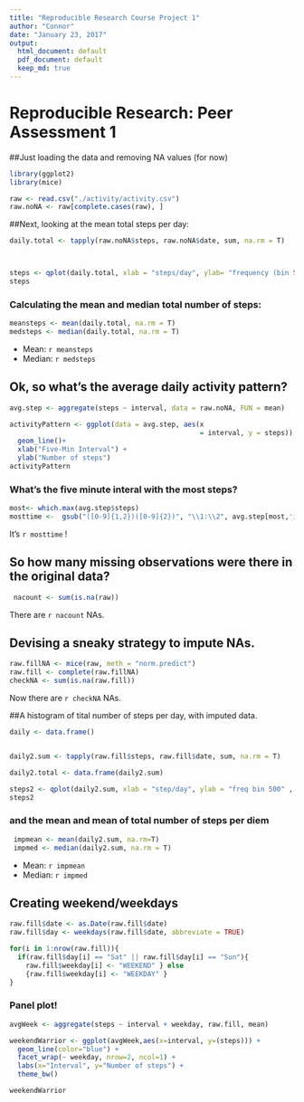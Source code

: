 ```yaml
---
title: "Reproducible Research Course Project 1"
author: "Connor"
date: "January 23, 2017"
output:
  html_document: default
  pdf_document: default
  keep_md: true
---
```

# Reproducible Research: Peer Assessment 1 
##Just loading the data and removing NA values (for now)
```r
library(ggplot2)
library(mice)

raw <- read.csv("./activity/activity.csv")
raw.noNA <- raw[complete.cases(raw), ]
```

##Next, looking at the mean total steps per day:

```r


daily.total <- tapply(raw.noNA$steps, raw.noNA$date, sum, na.rm = T)



steps <- qplot(daily.total, xlab = "steps/day", ylab= "frequency (bin 500)", binwidth = 500)
steps
```

### Calculating the mean and median total number of steps:

```r
meansteps <- mean(daily.total, na.rm = T)
medsteps <- median(daily.total, na.rm = T)

```

 * Mean: `r meansteps`
 * Median: `r medsteps`


## Ok, so what's the average daily activity pattern? 

```r

avg.step <- aggregate(steps ~ interval, data = raw.noNA, FUN = mean)

activityPattern <- ggplot(data = avg.step, aes(x 
                                               = interval, y = steps)) + 
  geom_line()+ 
  xlab("Five-Min Interval") + 
  ylab("Number of steps")
activityPattern
```

### What's the five minute interal with the most steps? 

```r
most<- which.max(avg.step$steps)
mosttime <-  gsub("([0-9]{1,2})([0-9]{2})", "\\1:\\2", avg.step[most,'interval'])

```

It's `r mosttime` !

## So how many missing observations were there in the original data?

```r
 nacount <- sum(is.na(raw))
```

There are `r nacount` NAs. 

## Devising a sneaky strategy to impute NAs. 
```r
raw.fillNA <- mice(raw, meth = "norm.predict")
raw.fill <- complete(raw.fillNA)
checkNA <- sum(is.na(raw.fill))
```

Now there are `r checkNA` NAs. 

##A histogram of tital number of steps per day, with imputed data. 

```r

daily <- data.frame()


daily2.sum <- tapply(raw.fill$steps, raw.fill$date, sum, na.rm = T)

daily2.total <- data.frame(daily2.sum)

steps2 <- qplot(daily2.sum, xlab = "step/day", ylab = "freq bin 500" , binwidth = 500)
steps2
```

### and the mean and mean of total number of steps per diem 

```r
 impmean <- mean(daily2.sum, na.rm=T)
 impmed <- median(daily2.sum, na.rm = T)
```
 
  * Mean: `r impmean`
  * Median: `r impmed`
  
## Creating weekend/weekdays 
```r


raw.fill$date <- as.Date(raw.fill$date)
raw.fill$day <- weekdays(raw.fill$date, abbreviate = TRUE)

for(i in 1:nrow(raw.fill)){
  if(raw.fill$day[i] == "Sat" || raw.fill$day[i] == "Sun"){
    raw.fill$weekday[i] <- "WEEKEND" } else 
    {raw.fill$weekday[i] <- "WEEKDAY" }
}
```

### Panel plot! 

```r


avgWeek <- aggregate(steps ~ interval + weekday, raw.fill, mean)

weekendWarrior <- ggplot(avgWeek,aes(x=interval, y=(steps))) + 
  geom_line(color="blue") + 
  facet_wrap(~ weekday, nrow=2, ncol=1) +
  labs(x="Interval", y="Number of steps") +
  theme_bw()

weekendWarrior
```


